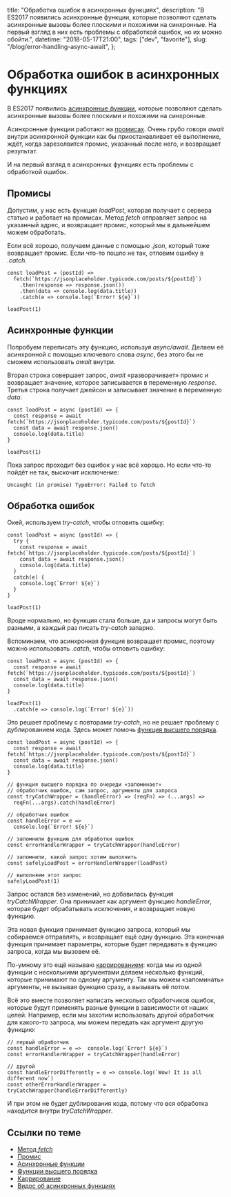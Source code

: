   title: "Обработка ошибок в асинхронных функциях",
  description:
    "В ES2017 появились асинхронные функции, которые позволяют сделать асинхронные вызовы более плоскими и похожими на синхронные. На первый взгляд в них есть проблемы с обработкой ошибок, но их можно обойти.",
  datetime: "2018-05-17T21:00",
  tags: ["dev", "favorite"],
  slug: "/blog/error-handling-async-await",
};

# Обработка ошибок в асинхронных функциях

В ES2017 появились [асинхронные функции](https://developer.mozilla.org/ru/docs/Web/JavaScript/Reference/Statements/async_function), которые позволяют сделать асинхронные вызовы более плоскими и похожими на синхронные.

Асинхронные функции работают на [промисах](https://learn.javascript.ru/promise). Очень грубо говоря _await_ внутри асинхронной функции как бы приостанавливает её выполнение, ждёт, когда зарезолвится промис, указанный после него, и возвращает результат.

И на первый взгляд в асинхронных функциях есть проблемы с обработкой ошибок.

## Промисы

Допустим, у нас есть функция _loadPost_, которая получает с сервера статью и работает на промисах. Метод _fetch_ отправляет запрос на указанный адрес, и возвращает промис, который мы в дальнейшем можем обработать.

Если всё хорошо, получаем данные с помощью _.json_, который тоже возвращает промис. Если что-то пошло не так, отловим ошибку в _.catch_.

```
const loadPost = (postId) =>
  fetch(`https://jsonplaceholder.typicode.com/posts/${postId}`)
    .then(response => response.json())
    .then(data => console.log(data.title))
    .catch(e => console.log(`Error! ${e}`))

loadPost(1)
```

## Асинхронные функции

Попробуем переписать эту функцию, используя _async/await_. Делаем её асинхронной с помощью ключевого слова _async_, без этого бы не сможем использовать _await_ внутри.

Вторая строка совершает запрос, _await_ «разворачивает» промис и возвращает значение, которое записывается в переменную _response_. Третья строка получает джейсон и записывает значение в переменную _data_.

```
const loadPost = async (postId) => {
  const response = await fetch(`https://jsonplaceholder.typicode.com/posts/${postId}`)
  const data = await response.json()
  console.log(data.title)
}

loadPost(1)
```

Пока запрос проходит без ошибок у нас всё хорошо. Но если что-то пойдёт не так, выскочит исключение:

```
Uncaught (in promise) TypeError: Failed to fetch
```

## Обработка ошибок

Окей, используем _try-catch_, чтобы отловить ошибку:

```
const loadPost = async (postId) => {
  try {
    const response = await fetch(`https://jsonplaceholder.typicode.com/posts/${postId}`)
    const data = await response.json()
    console.log(data.title)
  }
  catch(e) {
    console.log(`Error! ${e}`)
  }
}

loadPost(1)
```

Вроде нормально, но функция стала больше, да и запросы могут быть разными, а каждый раз писать _try-catch_ запарно.

Вспоминаем, что асинхронная функция возвращает промис, поэтому можно использовать _.catch_, чтобы отловить ошибку:

```
const loadPost = async (postId) => {
  const response = await fetch(`https://jsonplaceholder.typicode.com/posts/${postId}`)
  const data = await response.json()
  console.log(data.title)
}

loadPost(1)
  .catch(e => console.log(`Error! ${e}`))
```

Это решает проблему с повторами _try-catch_, но не решает проблему с дублированием кода. Здесь может помочь [функция высшего порядка](https://ru.wikipedia.org/wiki/Функция_высшего_порядка).

```
const loadPost = async (postId) => {
  const response = await fetch(`https://jsonplaceholder.typicode.com/posts/${postId}`)
  const data = await response.json()
  console.log(data.title)
}

// функция высшего порядка по очереди «запоминает»
// обработчик ошибок, сам запрос, аргументы для запроса
const tryCatchWrapper = (handleError) => (reqFn) => (...args) =>
  reqFn(...args).catch(handleError)

// обработчик ошибок
const handleError = e =>
  console.log(`Error! ${e}`)

// запомнили функцию для обработки ошибок
const errorHandlerWrapper = tryCatchWrapper(handleError)

// запомнили, какой запрос хотим выполнить
const safelyLoadPost = errorHandlerWrapper(loadPost)

// выполняем этот запрос
safelyLoadPost(1)
```

Запрос остался без изменений, но добавилась функция _tryCatchWrapper_. Она принимает как аргумент функцию _handleError_, которая будет обрабатывать исключения, и возвращает новую функцию.

Эта новая функция принимает функцию запроса, который мы собираемся отправлять, и возвращает ещё одну функцию. Эта конечная функция принимает параметры, которые будет передавать в функцию запроса, когда мы вызовем её.

По-умному это ещё называю [каррированием](https://ru.wikipedia.org/wiki/Каррирование): когда мы из одной функции с несколькими аргументами делаем несколько функций, которые принимают по одному аргументу. Так мы можем «запоминать» аргументы, не вызывая функцию сразу, а вызывать её потом.

Всё это вместе позволяет написать несколько обработчиков ошибок, которые будут применять разные функции в зависимости от наших целей. Например, если мы захотим использовать другой обработчик для какого-то запроса, мы можем передать как аргумент другую функцию:

```
// первый обработчик
const handleError = e =>  console.log(`Error! ${e}`)
const errorHandlerWrapper = tryCatchWrapper(handleError)

// другой
const handleErrorDifferently = e => console.log(`Wow! It is all different now`)
const otherErrorHandlerWrapper = tryCatchWrapper(handleErrorDifferently)
```

И при этом не будет дублирования кода, потому что вся обработка находится внутри _tryCatchWrapper_.

## Ссылки по теме

- [Метод _fetch_](https://learn.javascript.ru/fetch)
- [Промис](https://learn.javascript.ru/promise)
- [Асинхронные функции](https://developer.mozilla.org/ru/docs/Web/JavaScript/Reference/Statements/async_function)
- [Функции высшего порядка](https://ru.wikipedia.org/wiki/Функция_высшего_порядка)
- [Каррирование](https://ru.wikipedia.org/wiki/Каррирование)
- [Видос об асинхронных функциях](https://www.youtube.com/watch?v=568g8hxJJp4)
